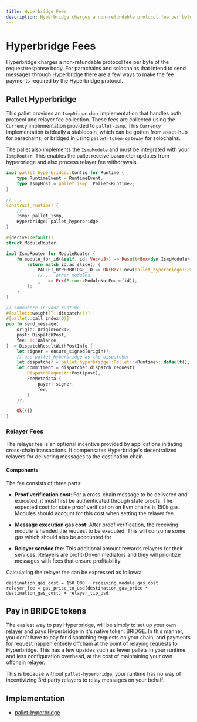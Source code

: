 ```yaml
---
title: Hyperbridge Fees
description: Hyperbridge charges a non-refundable protocol fee per byte of the request/response body. For parachains and solochains that intend to send messages through Hyperbridge there are a few ways to make the fee payments required by the Hyperbridge protocol.
---
```

# Hyperbridge Fees

Hyperbridge charges a non-refundable protocol fee per byte of the request/response body. For parachains and solochains that intend to send messages through Hyperbridge there are a few ways to make the fee payments required by the Hyperbridge protocol.

## Pallet Hyperbridge

This pallet provides an `IsmpDispatcher` implementation that handles both protocol and relayer fee collection. These fees are collected using the `Currency` implementation provided to `pallet-ismp`. This `Currency` implementation is ideally a stablecoin, which can be gotten from asset-hub for parachains, or bridged in using `pallet-token-gateway` for solochains.

The pallet also implements the `IsmpModule` and must be integrated with your `IsmpRouter`. This enables the pallet receive parameter updates from hyperbridge and also process relayer fee withdrawals.

```rust showLineNumbers
impl pallet_hyperbridge::Config for Runtime {
    type RuntimeEvent = RuntimeEvent;
    type IsmpHost = pallet_ismp::Pallet<Runtime>;
}

// ...
construct_runtime! {
    // ...
    Ismp: pallet_ismp,
    Hyperbridge: pallet_hyperbridge
}

#[derive(Default)]
struct ModuleRouter;

impl IsmpRouter for ModuleRouter {
    fn module_for_id(&self, id: Vec<u8>) -> Result<Box<dyn IsmpModule>, Error> {
        return match id.as_slice() {
            PALLET_HYPERBRIDGE_ID => Ok(Box::new(pallet_hyperbridge::Pallet::<Runtime>::default())),
            // ... other modules
            _   => Err(Error::ModuleNotFound(id)),
        };
    }
}

// somewhere in your runtime
#[pallet::weight(T::dispatch())]
#[pallet::call_index(0)]
pub fn send_message(
    origin: OriginFor<T>,
    post: DispatchPost,
    fee: T::Balance,
) -> DispatchResultWithPostInfo {
    let signer = ensure_signed(origin)?;
    // use pallet_hyperbridge as the dispatcher
    let dispatcher = pallet_hyperbridge::Pallet::<Runtime>::default();
    let commitment = dispatcher.dispatch_request(
        DispatchRequest::Post(post),
        FeeMetadata {
            payer: signer,
            fee,
        }
    )?;

    Ok(())
}
```

### Relayer Fees

The relayer fee is an optional incentive provided by applications initiating cross-chain transactions. It compensates Hyperbridge's decentralized relayers for delivering messages to the destination chain.

#### Components

The fee consists of three parts:

 - **Proof verification cost**: For a cross-chain message to be delivered and executed, it must first be authenticated through state proofs. The expected cost for state proof verification on Evm chains is 150k gas. Modules should account for this cost when setting the relayer fee.

 - **Message execution gas cost**:
    After proof verification, the receiving module is handed the request to be executed. This will consume some gas which should also be accounted for

 - **Relayer service fee**:
    This additional amount rewards relayers for their services. Relayers are profit-Driven mediators and they will prioritize messages with fees that ensure profitability.

Calculating the relayer fee can be expressed as follows:

```
destination_gas_cost = 150_000 + receiving_module_gas_cost
relayer_fee = gas_price_to_usd(destination_gas_price * destination_gas_cost) + relayer_tip_usd
```


## Pay in BRIDGE tokens 

The easiest way to pay Hyperbridge, will be simply to set up your own [relayer](/developers/network/relayer) and pays Hyperbridge in it's native token: BRIDGE. In this manner, you don't have to pay for dispatching requests on your chain, and payments for request happen entirely offchain at the point of relaying requests to Hyperbridge. This has a few upsides such as fewer pallets in your runtime and less configuration overhead, at the cost of maintaining your own offchain relayer.

This is because without `pallet-hyperbridge`, your runtime has no way of incentivizing 3rd party relayers to relay messages on your behalf.


## Implementation

 - [pallet-hyperbridge](https://github.com/polytope-labs/hyperbridge/blob/main/modules/ismp/pallets/hyperbridge/src/lib.rs)
